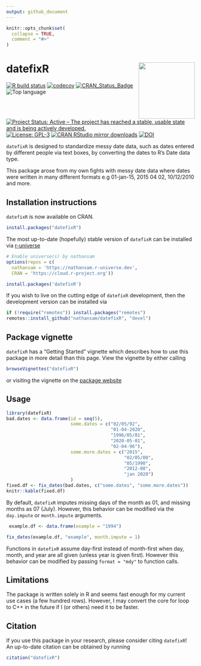 ```yaml
---
output: github_document
---
```


<!-- README.md is generated from README.Rmd. Please edit that file -->

```r
knitr::opts_chunk$set(
  collapse = TRUE,
  comment = "#>"
)
```

# datefixR   <img src="man/figures/sticker.png" align="right" width="150" />

<!-- badges: start -->
[![R build status](https://github.com/nathansam/datefixR/workflows/R-CMD-check/badge.svg)](https://github.com/nathansam/datefixR/actions)
[![codecov](https://codecov.io/gh/nathansam/datefixR/branch/main/graph/badge.svg?token=lb83myWBXt)](https://app.codecov.io/gh/nathansam/datefixR)
[![CRAN\_Status\_Badge](https://www.r-pkg.org/badges/version/datefixR)](https://cran.r-project.org/package=datefixR)
![Top language](https://img.shields.io/github/languages/top/nathansam/datefixR)
[![Project Status: Active – The project has reached a stable, usable state and is being actively developed.](https://www.repostatus.org/badges/latest/active.svg)](https://www.repostatus.org/#active)
[![License: GPL-3](https://img.shields.io/badge/License-GPL3-green.svg)](https://opensource.org/licenses/GPL-3.0)
[![CRAN RStudio mirror downloads](https://cranlogs.r-pkg.org/badges/grand-total/datefixR?color=blue)](https://r-pkg.org/pkg/datefixR)
[![DOI](https://zenodo.org/badge/DOI/10.5281/zenodo.5655311.svg)](https://doi.org/10.5281/zenodo.5655311)
<!-- badges: end -->

`datefixR` is designed to standardize messy date data, such as dates
entered by different people via text boxes, by converting the dates to R's Date
data type.

This package arose from my own fights with messy date data where dates were
written in many different formats e.g 01-jan-15, 2015 04 02, 10/12/2010 and
more. 

## Installation instructions

`datefixR` is now available on CRAN.

```R
install.packages("datefixR")
```

The most up-to-date (hopefully) stable version of `datefixR` can be installed
via [r-universe](https://r-universe.dev/search/)

```R
# Enable universe(s) by nathansam
options(repos = c(
  nathansam = 'https://nathansam.r-universe.dev',
  CRAN = 'https://cloud.r-project.org'))

install.packages('datefixR')
```

If you wish to live on the cutting edge of `datefixR` development, then the
development version can be installed via

```R
if (!require("remotes")) install.packages("remotes")
remotes::install_github("nathansam/datefixR", "devel")
```

## Package vignette

`datefixR` has a "Getting Started" vignette which describes how to use this
package in more detail than this page. View the vignette by either calling 

```R
browseVignettes("datefixR")
```

or visiting the vignette on the
[package website](https://www.constantine-cooke.com/datefixR/articles/datefixR.html)

## Usage

```r
library(datefixR)
bad.dates <- data.frame(id = seq(5),
                        some.dates = c("02/05/92",
                                       "01-04-2020",
                                       "1996/05/01",
                                       "2020-05-01",
                                       "02-04-96"),
                        some.more.dates = c("2015",
                                            "02/05/00",
                                            "05/1990",
                                            "2012-08",
                                            "jan 2020")
                        )
fixed.df <- fix_dates(bad.dates, c("some.dates", "some.more.dates"))
knitr::kable(fixed.df)
```

By default, `datefixR` imputes missing days of the month as 01, and missing
months as 07 (July). However, this behavior can be modified via the `day.impute`
or `month.impute` arguments. 

```R
 example.df <- data.frame(example = "1994")

fix_dates(example.df, "example", month.impute = 1)
```

Functions in `datefixR` assume day-first instead of month-first when day, month,
and year are all given (unless year is given first). However this behavior can
be modified by passing `format = "mdy"` to function calls.  

## Limitations

The package is written solely in R and seems fast enough for my current use
cases (a few hundred rows). However, I may convert the core for loop to C++ in
the future if I (or others) need it to be faster. 

## Citation

If you use this package in your research, please consider citing `datefixR`! 
An up-to-date citation can be obtained by running

```R
citation("datefixR")
```
